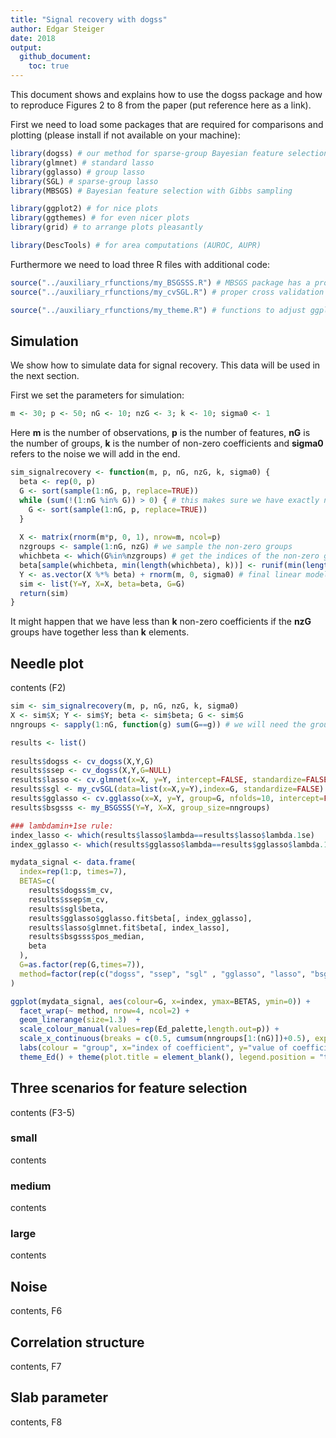 ```yaml
---
title: "Signal recovery with dogss"
author: Edgar Steiger
date: 2018
output:
  github_document:
    toc: true
---
```


This document shows and explains how to use the dogss package and how to reproduce Figures 2 to 8 from the paper (put reference here as a link).

First we need to load some packages that are required for comparisons and plotting (please install if not available on your machine):

```r
library(dogss) # our method for sparse-group Bayesian feature selection with EP
library(glmnet) # standard lasso
library(gglasso) # group lasso
library(SGL) # sparse-group lasso
library(MBSGS) # Bayesian feature selection with Gibbs sampling

library(ggplot2) # for nice plots
library(ggthemes) # for even nicer plots
library(grid) # to arrange plots pleasantly

library(DescTools) # for area computations (AUROC, AUPR)
```

Furthermore we need to load three R files with additional code:

```r
source("../auxiliary_rfunctions/my_BSGSSS.R") # MBSGS package has a problem with groups of size 1
source("../auxiliary_rfunctions/my_cvSGL.R") # proper cross validation for SGL package

source("../auxiliary_rfunctions/my_theme.R") # functions to adjust ggplots
```

## Simulation

We show how to simulate data for signal recovery. This data will be used in the next section.

First we set the parameters for simulation:

```r
m <- 30; p <- 50; nG <- 10; nzG <- 3; k <- 10; sigma0 <- 1
```

Here **m** is the number of observations, **p** is the number of features, **nG** is the number of groups, **k** is the number of non-zero coefficients and **sigma0** refers to the noise we will add in the end.

```r
sim_signalrecovery <- function(m, p, nG, nzG, k, sigma0) {
  beta <- rep(0, p)
  G <- sort(sample(1:nG, p, replace=TRUE))
  while (sum(!(1:nG %in% G)) > 0) { # this makes sure we have exactly nG groups
    G <- sort(sample(1:nG, p, replace=TRUE))
  }
  
  X <- matrix(rnorm(m*p, 0, 1), nrow=m, ncol=p)
  nzgroups <- sample(1:nG, nzG) # we sample the non-zero groups
  whichbeta <- which(G%in%nzgroups) # get the indices of the non-zero groups
  beta[sample(whichbeta, min(length(whichbeta), k))] <- runif(min(length(whichbeta), k), -5, 5) # assign random values to k indices in the non-zero groups
  Y <- as.vector(X %*% beta) + rnorm(m, 0, sigma0) # final linear model
  sim <- list(Y=Y, X=X, beta=beta, G=G)
  return(sim)
}
```

It might happen that we have less than **k** non-zero coefficients if the **nzG** groups have together less than **k** elements.

## Needle plot

contents (F2)

```r
sim <- sim_signalrecovery(m, p, nG, nzG, k, sigma0)
X <- sim$X; Y <- sim$Y; beta <- sim$beta; G <- sim$G
nngroups <- sapply(1:nG, function(g) sum(G==g)) # we will need the group sizes for BSGSSS

results <- list()
  
results$dogss <- cv_dogss(X,Y,G)
results$ssep <- cv_dogss(X,Y,G=NULL) 
results$lasso <- cv.glmnet(x=X, y=Y, intercept=FALSE, standardize=FALSE)
results$sgl <- my_cvSGL(data=list(x=X,y=Y),index=G, standardize=FALSE)
results$gglasso <- cv.gglasso(x=X, y=Y, group=G, nfolds=10, intercept=FALSE)
results$bsgsss <- my_BSGSSS(Y=Y, X=X, group_size=nngroups)

### lambdamin+1se rule:
index_lasso <- which(results$lasso$lambda==results$lasso$lambda.1se)
index_gglasso <- which(results$gglasso$lambda==results$gglasso$lambda.1se)

mydata_signal <- data.frame(
  index=rep(1:p, times=7),
  BETAS=c(
    results$dogss$m_cv, 
    results$ssep$m_cv, 
    results$sgl$beta,
    results$gglasso$gglasso.fit$beta[, index_gglasso], 
    results$lasso$glmnet.fit$beta[, index_lasso], 
    results$bsgsss$pos_median,
    beta
  ),
  G=as.factor(rep(G,times=7)),
  method=factor(rep(c("dogss", "ssep", "sgl" , "gglasso", "lasso", "bsgsss", "original"), each=p), levels=c("dogss", "ssep", "sgl" , "gglasso", "lasso", "bsgsss", "original"), ordered=TRUE)
)

ggplot(mydata_signal, aes(colour=G, x=index, ymax=BETAS, ymin=0)) +
  facet_wrap(~ method, nrow=4, ncol=2) +
  geom_linerange(size=1.3)  +
  scale_colour_manual(values=rep(Ed_palette,length.out=p)) +
  scale_x_continuous(breaks = c(0.5, cumsum(nngroups[1:(nG)])+0.5), expand=c(0,1)) +
  labs(colour = "group", x="index of coefficient", y="value of coefficient") +
  theme_Ed() + theme(plot.title = element_blank(), legend.position = "top", axis.text.x = element_blank(), axis.ticks.x = element_blank(), axis.line.x =element_blank())
```


## Three scenarios for feature selection

contents (F3-5)

### small

contents

### medium

contents

### large

contents

## Noise

contents, F6

## Correlation structure

contents, F7

## Slab parameter

contents, F8
